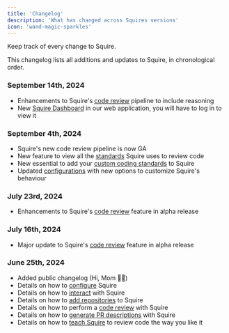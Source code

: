 ```yaml
---
title: 'Changelog'
description: 'What has changed across Squires versions'
icon: 'wand-magic-sparkles'
---
```


Keep track of every change to Squire.

This changelog lists all additions and updates to Squire, in chronological order.

### September 14th, 2024

- Enhancements to Squire's [code review](/features/code-review) pipeline to include reasoning
- New [Squire Dashboard](https://app.squire.ai/) in our web application, you will have to log in to view it

### September 4th, 2024

- Squire's new code review pipeline is now GA
- New feature to view all the [standards](/features/standards) Squire uses to review code
- New essential to add your [custom coding standards](/essentials/custom-coding-standards) to Squire
- Updated [configurations](/essentials/configurations) with new options to customize Squire's behaviour

### July 23rd, 2024

- Enhancements to Squire's [code review](/features/code-review) feature in alpha release

### July 16th, 2024

- Major update to Squire's [code review](/features/code-review) feature in alpha release

### June 25th, 2024

- Added public changelog (Hi, Mom 👋🏻)
- Details on how to [configure](configurations) Squire
- Details on how to [interact](interaction-patterns) with Squire
- Details on how to [add repositories](add-repos) to Squire
- Details on how to perform a [code review](/features/code-review) with Squire
- Details on how to [generate PR descriptions](/features/pull-request-description) with Squire
- Details on how to [teach Squire](/features/squire-learns) to review code the way you like it